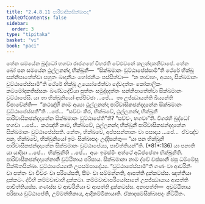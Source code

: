 ```yaml
---
title: "2.4.8.11 පාරිවාසිකසික්ඛාපද"
tableOfContents: false
sidebar:
  order: 3
type: "tipitaka"
basket: "vi"
book: "paci"
---
```



<DynamicBreadcrumb />

<Division number="1166" book="paci">

<Paragraph number="3401" book="paci">
තේන සමයේන බුද්ධෝ භගවා රාජගහේ විහරති වේළුවනේ කලන්දකනිවාපේ. තේන ඛෝ පන සමයේන ථුල්ලනන්දා භික්ඛුනී—  “සික්ඛමානං වුට්ඨාපේස්සාමී”ති ථේරේ භික්ඛූ සන්නිපාතේත්වා පහූතං ඛාදනීයං භෝජනීයං පස්සිත්වා—  “න තාවාහං, අය්‍යා, සික්ඛමානං වුට්ඨාපේස්සාමී”ති ථේරේ භික්ඛූ උය්‍යෝජේත්වා දේවදත්තං කෝකාලිකං කටමෝදකතිස්සකං ඛණ්ඩදේවියා පුත්තං සමුද්දදත්තං සන්නිපාතේත්වා සික්ඛමානං වුට්ඨාපේසි.
</Paragraph>

<Paragraph number="3402" book="paci">
යා තා භික්ඛුනියෝ අප්පිච්ඡා …පේ…  තා උජ්ඣායන්ති ඛිය්‍යන්ති විපාචේන්ති—  “කථඤ්හි නාම අය්‍යා ථුල්ලනන්දා පාරිවාසිකඡන්දදානේන සික්ඛමානං වුට්ඨාපේස්සතී”ති …පේ…  “සච්චං කිර, භික්ඛවේ, ථුල්ලනන්දා භික්ඛුනී පාරිවාසිකඡන්දදානේන සික්ඛමානං වුට්ඨාපේතී”ති? “සච්චං, භගවා”ති. විගරහි බුද්ධෝ භගවා …පේ…  කථඤ්හි නාම, භික්ඛවේ, ථුල්ලනන්දා භික්ඛුනී පාරිවාසිකඡන්දදානේන සික්ඛමානං වුට්ඨාපේස්සති. නේතං, භික්ඛවේ, අප්පසන්නානං වා පසාදාය …පේ…  ඒවඤ්ච පන, භික්ඛවේ, භික්ඛුනියෝ ඉමං සික්ඛාපදං උද්දිසන්තු—
</Paragraph>

</Division>
<Division number="1167" book="paci">

<Paragraph number="3403" book="paci">
<Emphasis>“යා පන භික්ඛුනී පාරිවාසිකඡන්දදානේන සික්ඛමානං වුට්ඨාපේය්‍ය, පාචිත්තියන්”</Emphasis>ති. (*81*:<Emphasis>136</Emphasis>)
</Paragraph>

</Division>
<Division number="1168" book="paci">

<Paragraph number="3404" book="paci">
<Emphasis>යා පනා</Emphasis>ති යා යාදිසා …පේ…  <Emphasis>භික්ඛුනී</Emphasis>ති …පේ…  අයං ඉමස්මිං අත්ථේ අධිප්පේතා භික්ඛුනීති.
</Paragraph>

<Paragraph number="3405" book="paci">
<Emphasis>පාරිවාසිකඡන්දදානේනා</Emphasis>ති වුට්ඨිතාය පරිසාය. <Emphasis>සික්ඛමානා</Emphasis> නාම ද්වේ වස්සානි ඡසු ධම්මේසු සික්ඛිතසික්ඛා. <Emphasis>වුට්ඨාපේය්‍යා</Emphasis>ති උපසම්පාදේය්‍ය.
</Paragraph>

<Paragraph number="3406" book="paci">
“වුට්ඨාපේස්සාමී”ති ගණං වා ආචරිනිං වා පත්තං වා චීවරං වා පරියේසති, සීමං වා සම්මන්නති, ආපත්ති දුක්කටස්ස. ඤත්තියා දුක්කටං. ද්වීහි කම්මවාචාහි දුක්කටා. කම්මවාචාපරියෝසානේ උපජ්ඣායාය ආපත්ති පාචිත්තියස්ස. ගණස්ස ච ආචරිනියා ච ආපත්ති දුක්කටස්ස.
</Paragraph>

</Division>
<Division number="1169" book="paci">

<Paragraph number="3407" book="paci">
අනාපත්ති—  අවුට්ඨිතාය පරිසාය වුට්ඨාපේති, උම්මත්තිකාය, ආදිකම්මිකායාති.

</Paragraph>
</Division>

<Paragraph number="3408" type="center" book="paci">
ඒකාදසමසික්ඛාපදං නිට්ඨිතං.
</Paragraph>